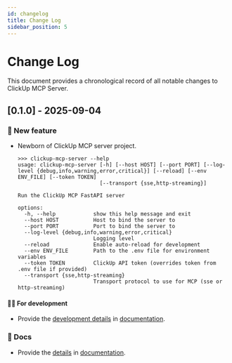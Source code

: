 ```yaml
---
id: changelog
title: Change Log
sidebar_position: 5
---
```


# Change Log

This document provides a chronological record of all notable changes to ClickUp MCP Server.

## [0.1.0] - 2025-09-04

### 🎉 New feature

- Newborn of ClickUp MCP server project.
    ```shell
    >>> clickup-mcp-server --help
    usage: clickup-mcp-server [-h] [--host HOST] [--port PORT] [--log-level {debug,info,warning,error,critical}] [--reload] [--env ENV_FILE] [--token TOKEN]
                              [--transport {sse,http-streaming}]
    
    Run the ClickUp MCP FastAPI server
    
    options:
      -h, --help            show this help message and exit
      --host HOST           Host to bind the server to
      --port PORT           Port to bind the server to
      --log-level {debug,info,warning,error,critical}
                            Logging level
      --reload              Enable auto-reload for development
      --env ENV_FILE        Path to the .env file for environment variables
      --token TOKEN         ClickUp API token (overrides token from .env file if provided)
      --transport {sse,http-streaming}
                            Transport protocol to use for MCP (sse or http-streaming)
    ```

#### 👨‍💻 For development

- Provide the [development details] in [documentation].

[development details]: https://chisanan232.github.io/clickup-mcp-server/dev/next

### 📑 Docs

- Provide the [details] in [documentation].

[details]: https://chisanan232.github.io/clickup-mcp-server/docs/next/introduction
[documentation]: https://chisanan232.github.io/clickup-mcp-server/

